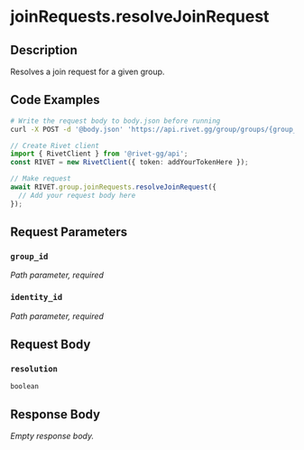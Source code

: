 

# joinRequests.resolveJoinRequest

## Description

Resolves a join request for a given group.


## Code Examples

<CodeGroup title='Request' tag='POST' label='https://api.rivet.gg/group/groups/{group_id}/join-request/{identity_id}'>

```bash {{ title: 'cURL' }}
# Write the request body to body.json before running
curl -X POST -d '@body.json' 'https://api.rivet.gg/group/groups/{group_id}/join-request/{identity_id}'
```

```ts
// Create Rivet client
import { RivetClient } from '@rivet-gg/api';
const RIVET = new RivetClient({ token: addYourTokenHere });

// Make request
await RIVET.group.joinRequests.resolveJoinRequest({
  // Add your request body here
});
```

</CodeGroup>


## Request Parameters


### `group_id`

_Path parameter, required_





### `identity_id`

_Path parameter, required_





## Request Body

### `resolution`

`boolean`




## Response Body

_Empty response body._
